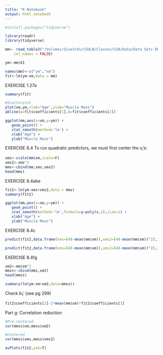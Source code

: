 ```yaml
---
title: "R Notebook"
output: html_notebook
---
```

```r
#install.packages("tidyverse")
```


```r
library(readr)
library(tidyverse)
```


```r
mm<- read_table2("/Volumes/5ive3rds/CSULB/Classes/510/Data/Data Sets KN/KutnerData/Chapter  1 Data Sets/CH01PR27.txt", 
    col_names = FALSE)

ym<-mm$X1

names(mm)<-c("ym","xm")
fit<-lm(ym~xm,data = mm)
```

EXERCISE 1.27a
```r
summary(fit)
```


```r
#Scatterplot
plot(xm,ym,xlab="Age",ylab="Muscle Mass")
abline(a=fit$coefficients[1],b=fit$coefficients[2]) 
```


```r
ggplot(mm,aes(x=xm,y=ym)) +
   geom_point() +
   stat_smooth(method='lm') +
   xlab("Age") +
   ylab("Muscle Mass")
```

EXERCISE 8.4
To run quadratic predictors, we must first center the $x_i$'s:
```r
xms<-scale(mm$xm,scale=F)
xms2<-xms^2
mms<-cbind(mm,xms,xms2)
head(mms)
```

EXERCISE 8.4abe
```r
fit2<-lm(ym~xms+xms2,data = mms)
summary(fit2)
```

```r
ggplot(mm,aes(x=xm,y=ym)) +
   geom_point() +
   stat_smooth(method='lm',formula=y~poly(x,2),size=1) +
   xlab("Age") +
   ylab("Muscle Mass")
```

EXERCISE 8.4c
```r
predict(fit2,data.frame(xms=(48-mean(mm$xm)),xms2=(48-mean(mm$xm))^2),interval="confidence",level=0.95)

predict(fit2,data.frame(xms=(48-mean(mm$xm)),xms2=(48-mean(mm$xm))^2),interval="predict",level=0.95)
```

EXERCISE 8.4fg
```r
xm2<-mm$xm^2
mmss<-cbind(mms,xm2)
head(mmss)
``` 
```r
summary(lm(ym~xm+xm2,data=mmss))
```

Check $b_1'$ (see pg 299)
```r
fit2$coefficients[2]-2*mean(mm$xm)*fit2$coefficients[3]
```


Part g: Correlation reduction
```r
#Pre-centered
cor(mmss$xm,mmss$xm2)

#Centered
cor(mmss$xms,mmss$xms2)


```


```r
avPlots(fit2,ask=T)
```

